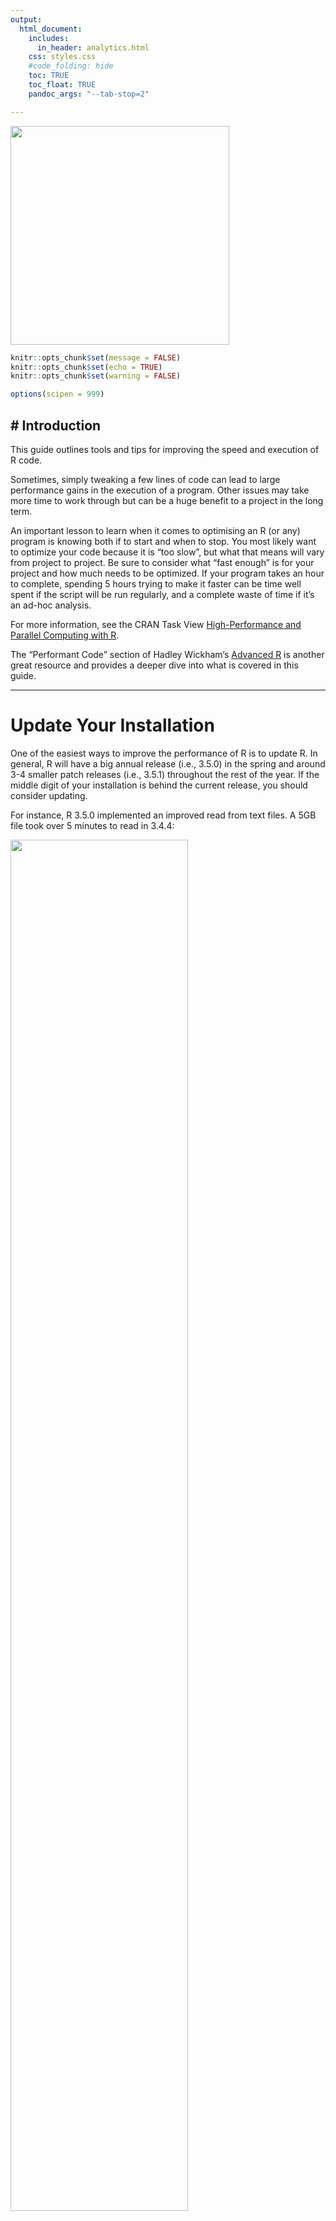 ```yaml
---
output: 
  html_document:
    includes:
      in_header: analytics.html  	
    css: styles.css
    #code_folding: hide
    toc: TRUE
    toc_float: TRUE
    pandoc_args: "--tab-stop=2"

---
```


<link rel="stylesheet" href="//fonts.googleapis.com/css?family=Lato" />

::: {#header}
<img src="graphics-guide/www/images/urban-institute-logo.png" width="350"/>
:::

```r
knitr::opts_chunk$set(message = FALSE)
knitr::opts_chunk$set(echo = TRUE)
knitr::opts_chunk$set(warning = FALSE)

options(scipen = 999)
```

# Introduction
------------------------------------------------------------------------

This guide outlines tools and tips for improving the speed and execution
of R code.

Sometimes, simply tweaking a few lines of code can lead to large
performance gains in the execution of a program. Other issues may take
more time to work through but can be a huge benefit to a project in the
long term.

An important lesson to learn when it comes to optimising an R (or any)
program is knowing both if to start and when to stop. You most likely
want to optimize your code because it is "too slow", but what that means
will vary from project to project. Be sure to consider what "fast
enough" is for your project and how much needs to be optimized. If your
program takes an hour to complete, spending 5 hours trying to make it
faster can be time well spent if the script will be run regularly, and a
complete waste of time if it's an ad-hoc analysis.

For more information, see the CRAN Task View [High-Performance and
Parallel Computing with
R](https://CRAN.R-project.org/view=HighPerformanceComputing).

The "Performant Code" section of Hadley Wickham's [Advanced
R](http://adv-r.had.co.nz/) is another great resource and provides
a deeper dive into what is covered in this guide.

------------------------------------------------------------------------

# Update Your Installation

One of the easiest ways to improve the performance of R is to update R.
In general, R will have a big annual release (i.e., 3.5.0) in the spring
and around 3-4 smaller patch releases (i.e., 3.5.1) throughout the rest
of the year. If the middle digit of your installation is behind the
current release, you should consider updating.

For instance, R 3.5.0 implemented an improved read from text files. A
5GB file took over 5 minutes to read in 3.4.4:

![](optimization/images/data-load-3-4.png){width="75%"}

While 3.5.0 took less than half the time:

![](optimization/images/data-load-3-5.png){width="75%"}

To see what the R-core development team is up to, check out the
[NEWS](https://cran.r-project.org/doc/manuals/r-devel/NEWS.html)
file from the R project.

------------------------------------------------------------------------

# Profiling & Benchmarking

In order to efficiently optimize your code, you'll first need to know
where it's running slowest. The `profvis` package provides a nice way of
visualizing the execution time and memory useage of your program.

```r
library(profvis)
library(dplyr)

profvis({
	diamonds <- read.csv("optimization/data/diamonds.csv")

	diamonds_by_cut <- diamonds %>%
		group_by(cut) %>%
		summarise_if(is.numeric, mean)

	write.csv(diamonds_by_cut, file = "optimization/data/diamonds_by_cut.csv")

})

```

In this toy example it looks like the `read.csv` function is the
bottleneck, so

work on optimizing that first.

Once you find the bottleneck that needs to be optimized, it can be
useful to

benchmark different potential solutions. The `microbenchmark` package
can help

you choose between different options. Continuing with the simple example
with

the `diamonds` dataset, compare the base `read.csv` function with
`read_csv`

from the `readr` package.

```r

library(microbenchmark)

microbenchmark(

   read.csv("optimization/data/diamonds.csv"),

   readr::read_csv("optimization/data/diamonds.csv")

)

```

In this case, `read_csv` is about twice as fast as the base R
implementations.

# Parallel Computing

Often, time-intensive R code can be sped up by breaking the execution of

the job across additional cores of your computer. This is called
parallel computing.

## Learn `lapply`/`purrr::map`

Learning the `lapply` (and variants) function from Base R or the `map`
(and variants) function from the `purrr` package is the first step in
learning to run R code in parallel. Once you understand how `lapply` and
`map` work, running your code in parallel will be simple.

Say you have a vector of numbers and want to find the square root of
each one

(ignore for now that `sqrt` is vectorized, which will be covered later).

You could write a for loop and iterate over each element of the vector:

```r

x <- c(1, 4, 9, 16)

out <- vector("list", length(x))

for (i in seq_along(x)) {

   out[[i]] <- sqrt(x[[i]])

}

unlist(out)

```

The `lapply` function essentially handles the overhead of constructing a
for

loop for you. The syntax is:

```r

lapply(X, FUN, ...)

```

`lapply` will then take each element of `X` and apply the `FUN`ction to
it.

Our simple example then becomes:

```r

x <- c(1, 4, 9, 16)

out <- lapply(x, sqrt)

unlist(out)

```

Those working within the `tidyverse` may use `map` from the `purrr`
package equivalently:

```r

library(purrr)

x <- c(1, 4, 9, 16)

out <- map(x, sqrt)

unlist(out)

```

## Motivating Example

Once you are comfortable with `lapply` and/or `map`, running the same
code in

parallel takes just an additional line of code.

For `lapply` users, the `future.apply` package contains an equivalent

`future_lapply` function. Just be sure to call `plan(multiprocess)`
beforehand,

which will handle the back-end orchestration needed to run in parallel.

```r

# install.packages("future.apply")

library(future.apply)

plan(multiprocess)

out <- future_lapply(x, sqrt)

unlist(out)

```

For `purrr` users, the `furrr` (i.e., future purrr) package includes an

equivalent `future_map` function:

```r

# install.packages("furrr")

library(furrr)

plan(multiprocess)

y <- future_map(x, sqrt)

unlist(y)

```

How much faster did this simple example run in parallel?

```r

library(future.apply)

plan(multiprocess)

x <- c(1, 4, 9, 16)

microbenchmark::microbenchmark(

   sequential = lapply(x, sqrt),

   parallel = future_lapply(x, sqrt),

   unit = "s"

)

```

Parallelization was actually slower. In this case, the overhead of

setting the code to run in parallel far outweighed any performance gain.
In

general, parallelization works well on long-running & compute intensive
jobs.

## A (somewhat) More Complex Example

In this example we'll use the `diamonds` dataset from `ggplot2` and
perform a

kmeans cluster. We'll use `lapply` to iterate the number of clusters
from 2 to

5:

```r

df <- ggplot2::diamonds

df <- dplyr::select(df, -c(cut, color, clarity))

centers = 2:5

system.time(

   lapply(centers,

                function(x) kmeans(df, centers = x, nstart = 500)

                )

   )

```

A now running the same code in parallel:

```r

library(future.apply)

plan(multiprocess)

system.time(

   future_lapply(centers,

                               function(x) kmeans(df, centers = x, nstart = 500)

                               )

   )

```

While we didn't achieve perfect scaling, we still get a nice bump in
execution

time.

## Additional Packages

For the sake of ease and brevity, this guide focused on the `futures`
framework

for parallelization. However, you should be aware that there are a
number of

other ways to parallelize your code.

### The `parallel` Package

The `parallel` package is included in your base R installation. It
includes

analogues of the various `apply` functions:

-   `parLapply`

-   `mclapply` - not available on Windows

These functions generally require more setup, especially on Windows
machines.

### The `doParallel` Package

The `doParallel` package builds off of `parallel` and is

useful for code that uses for loops instead of `lapply`. Like the
parallel

package, it generally requires more setup, especially on Windows
machines.

### Machine Learning - `caret`

For those running machine learning models, the `caret` package can
easily

leverage `doParallel` to speed up the execution of multiple models.
Lifting

the example from the package documentation:

```r

library(doParallel)

cl <- makePSOCKcluster(5) # number of cores to use

registerDoParallel(cl)

## All subsequent models are then run in parallel

model <- train(y ~ ., data = training, method = "rf")

## When you are done:

stopCluster(cl)

```

Be sure to check out the full

[documentation](http://topepo.github.io/caret/parallel-processing.html)

for more detail.

------------------------------------------------------------------------

# Big Data

As data collection and storage becomes easier and cheaper, it is
relatively

simple to obtain relatively large data files. An important point to keep
in

mind is that the size of your data will generally expand when it is read

from a storage device into R. A general rule of thumb is that a file
will take

somewhere around 3-4 times more space in memory than it does on disk.

For instance, compare the size of the `iris` data set when it is saved
as a

.csv file locally vs the size of the object when it is read in to an R
session:

```r

file.size("optimization/data/iris.csv") / 1000

df <- readr::read_csv("optimization/data/iris.csv")

pryr::object_size(df)

```

This means that on a standard Urban Institute desktop, you may have
issues

reading in files that are larger than 4 GB.

## Object Size

The type of your data can have a big impact on the size of your data
frame

when you are dealing with larger files. There are four main types of
atomic

vectors in R:

1.  `logical`

2.  `integer`

3.  `double` (also called `numeric`)

4.  `character`

## Each of these data types occupies a different amount of space in memory

`logical` and `integer` vectors use 4 bytes per element, while a
`double` will

occupy 8 bytes. R uses a global string pool, so `character` vectors are
hard

to estimate, but will generally take up more space for element.

Consider the following example:

```r

x <- 1:100

pryr::object_size(x)

pryr::object_size(as.double(x))

pryr::object_size(as.character(x))

```

An incorrect data type can easily cost you a lot of space in memory,
especially

at scale. This often happens when reading data from a text or csv file -
data

may have a format such as `c(1.0, 2.0, 3.0)` and will be read in as a
`numeric`

column, when `integer` is more appropriate and compact.

You may also be familiar with `factor` variables within R. Essentially a

`factor` will represent your data as integers, and map them back to
their

character representation. This can save memory when you have a compact
and

unique level of factors:

```r

x <- sample(letters, 10000, replace = TRUE)

pryr::object_size(as.character(x))

pryr::object_size(as.factor(x))

```

However if each element is unique, or if there is not a lot of overlap
among

elements, than the overhead will make a factor larger than its character

representation:

```r

pryr::object_size(as.factor(letters))

pryr::object_size(as.character(letters))

```

## Cloud Computing

Sometimes, you will have data that are simply too large to ever fit on
your

local desktop machine. If that is the case, then the Elastic Cloud
Computing

Environment from the Office of Technology and Data Science can provide
you with

easy access to powerful analytic tools for computationally intensive
project.

The Elastic Cloud Computing Environment allows researchers to quickly
spin-up

an Amazon Web Services (AWS) Elastic Cloud Compute (EC2) instance. These

instances offer increased memory to read in large datasets, along with

additional CPUs to provide the ability to process data in parallel at an

impressive scale.

| Instance \| CPU \| Memory (GB) \|

\|----------\|-----\|--------\|

| Desktop \| 8 \| 16 \|

| c5.4xlarge \| 16 \| 32 \|

| c5.9xlarge \| 36 \| 72 \|

| c5.18xlarge \| 72 \| 144 \|

| x1e.8xlarge \| 32 \| 976 \|

| x1e.16xlarge \| 64 \| 1952 \|

Feel free to contact Erika Tyagi (etyagi\@urban.org) if this would be
useful

for your project.

------------------------------------------------------------------------

# Common Pitfalls

## For Loops and Vector Allocation

A refrain you will often hear is that for loops in R are slow and need
to be

avoided at all costs. This is not true! Rather, an improperly
constructed loop

in R can bring the execution of your program to a near standstill.

A common for loop structure may look something like:

```r

x <- 1:100

out <- c()

for (i in x) {

   out <- c(out, sqrt(x))

   }

```

The bottleneck in this loop is with the allocation of the vector `out`.
Every

time we iterate over an item in `x` and append it to `out`, R makes a
copy

of all the items already in `out`. As the size of the loop grows, your
code

will take longer and longer to run.

A better practice is to pre-allocate `out` to be the correct length, and
then

insert the results as the loop runs.

```r

x <- 1:100

out <- rep(NA, length(x))

for (i in seq_along(x)) {

       out[i] <- sqrt(x[i])

}

```

A quick benchmark shows how much more efficient a loop with a
pre-allocated

results vector is:

```r

bad_loop <- function(x) {

   out <- c()

   for (i in x) {

       out <- c(out, sqrt(x))

   }

}

good_loop <- function(x) {

   out <- rep(NA, length(x))

   for (i in seq_along(x)) {

       out[i] <- sqrt(x[i])

   }

}

x <- 1:100

microbenchmark::microbenchmark(

   bad_loop(x),

   good_loop(x)

)

```

And note how performance of the "bad" loop degrades as the loop size
grows.

```r

y <- 1:250

microbenchmark::microbenchmark(

   bad_loop(y),

   good_loop(y)

)

```

## Vectorized Functions

Many functions in R are vectorized, meaning they can accept an entire
vector

(and not just a single value) as input. The `sqrt` function from the

prior examples is one:

```r

x <- c(1, 4, 9, 16)

sqrt(x)

```

This removes the need to use `lapply` or a for loop. Vectorized
functions in

R are generally written in a compiled language like C, C++, or FORTRAN,
which

makes their implementation faster.

```r

x <- 1:100

microbenchmark::microbenchmark(

   lapply(x, sqrt),

   sqrt(x)

)

```
